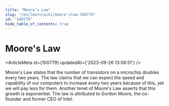 ```yaml
---
title: "Moore's Law"
slug: "/en/learn/wiki/moore'slaw-100779"
id: "100779"
hide_table_of_contents: true
---
```



# Moore's Law

<ArticleMeta id={100779} updatedAt={'2023-09-26 13:58:51'} />
<div className='border-solid border-b border-t-0 my-4 border-[var(--ifm-color-gray-300)]' />

Moore's Law states that the number of transistors on a microchip doubles every two years. The law claims that we can expect the speed and capability of our computers to increase every two years because of this, yet we will pay less for them. Another tenet of Moore's Law asserts that this growth is exponential. The law is attributed to Gordon Moore, the co-founder and former CEO of Intel.
